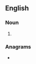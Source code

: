 {{also|payoffs}}
==English==

===Noun===
{{head|en|noun plural form|head=[[pay]]-[[offs]]}}

# {{plural of|pay-off|lang=en}}

===Anagrams===
* {{anagrams|en|pays off}}